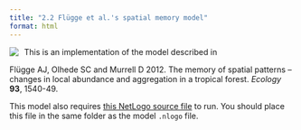 ```yaml
---
title: "2.2 Flügge et al.'s spatial memory model"
format: html
---
```


[![](2.2-flugge-2012-spatial-bd.png)](2.2-flugge-2012-spatial-bd-noR.nlogo){style="float:left; margin-right:10px; margin-bottom:5px;"} This is an implementation of the model described in

Flügge AJ, Olhede SC and Murrell D 2012. The memory of spatial patterns – changes in local abundance and aggregation in a tropical forest. _Ecology_ **93**, 1540-49.

This model also requires [this NetLogo source file](distributions.nls) to run. You should place this file in the same folder as the model `.nlogo` file.